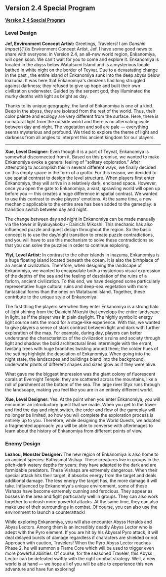 {{RegionTabs|subpage1=Map}}
==Version 2.4 Special Program==
'''[https://youtu.be/9LR1HGtpWz4 Version 2.4 Special Program]'''
===Level Design===
'''Jef, Environment Concept Artist:''' Greetings, Travelers! I am ''Genshin Impact''{{'}}s Environment Concept Artist, Jef. I have some good news to share with everyone: in Version 2.4, an all-new world region, Enkanomiya, will open soon. We can't wait for you to come and explore it. Enkanomiya is located in the abyss below Watatsumi Island and is a mysterious locale bathed in white night on the border of Teyvat. Due to a devastating change in the past {{Sic|millenia}}, the entire island of Enkanomiya sunk into the deep abyss below Inazuma. It was here that Enkanomiya's denizens had long struggled against darkness; they refused to give up hope and built their own civilization underwater. Guided by the serpent god, they illuminated the murky depths with light as bright as day.

Thanks to its unique geography, the land of Enkanomiya is one of a kind. Deep in the abyss, they are isolated from the rest of the world. Thus, their color palette and ecology are very different from the surface. Here, there is no natural light from the outside world and there is no alternating cycle between day and night. The vegetation and soil are pale &mdash; everything seems mysterious and profound. We tried to explore the theme of light and darkness from all angles to interpret this ancient kingdom for our players.
----
'''Xue, Level Designer:''' Even though it is a part of Teyvat, Enkanomiya is somewhat disconnected from it. Based on this premise, we wanted to make Enkanomiya evoke a general feeling of "solitary exploration." After attempting to accomplish this in several different ways, we finally decided on this empty space in the form of a grotto. For this reason, we decided to use spatial contrast to design the level structure. When players first enter Enkanomiya, they will arrive in a relatively dark, enclosed space. However, once you open the gate to Enkanomiya, a vast, sprawling world will open up before you &mdash; this creates a huge difference in spatial contrast. We wanted to use this contrast to evoke players' emotions. At the same time, a new mechanic applicable to the entire area has been added to the gameplay: a transition switch between day and night.

The change between day and night in Enkanomiya can be made manually via the tower in Byakuyakoku - Dainichi Mikoshi. This mechanic has also influenced puzzle and quest design throughout the region. So the basic concept is to use the day/night transition to create puzzle contradictions, and you will have to use this mechanism to solve these contradictions so that you can solve the puzzles in order to continue exploring.

'''Yiyi, Level Artist:''' In contrast to the other islands in Inazuma, Enkanomiya is a huge floating island located beneath the ocean. It is also the birthplace of an ancient civilization. Therefore, when designing the landscape of Enkanomiya, we wanted to encapsulate both a mysterious visual expression of the depths of the sea and the feeling of desolation of the ruins of a forlorn, ancient civilization. To this end, we have designed some particularly representative huge cultural ruins and deep-sea vegetation with more fantastical forms than the ones on Watatsumi Island. Together, these contribute to the unique style of Enkanomiya.

The first thing the players see when they enter Enkanomiya is a strong halo of light shining from the Dainichi Mikoshi that envelops the entire landscape in light, as if the player was in plain daylight. The highly symbolic energy light source sets the mood for a stage-like experience. With this, we wanted to give players a sense of stark contrast between light and dark with further exploration of the map. For example, during day, players can better understand the characteristics of the civilization's ruins and society through light and shadow: the bold architectural lines intermingle with the errant, twisting trees with huge branches twisting around them; the colder hues of the setting highlight the desolation of Enkanomiya. When going into the night state, the landscapes and buildings blend into the background, underwater plants of different shapes and sizes glow as if they were alive.

What gave me the biggest impression was the giant colony of fluorescent corals at Evernight Temple: they are scattered across the mountains, like a roll of parchment at the bottom of the sea. The large river Styx runs through the landscape, making you feel like you are in an entirely different world.

'''Xue, Level Designer:''' Yes. At the point when you enter Enkanomiya, you will encounter an introductory quest that we made. When you get to the tower and find the day and night switch, the order and flow of the gameplay will no longer be limited, so how you will complete the exploration process is entirely up to you. Therefore, while designing the World Quests, we adopted a fragmented approach: you will be able to converse with afterimages to learn about the history of Enkanomiya from different points of view.

===Enemy Design===
'''Lezhou, Monster Designer:''' The new region of Enkanomiya is also home to an ancient species: Bathysmal Vishap. These creatures live in groups in the pitch-dark watery depths for years; they have adapted to the dark and are formidable predators. These Vishaps are extremely dangerous. When their special attack hits their target, it absorbs energy from the target and deals additional damage. The less energy the target has, the more damage it will take. Influenced by Enkanomiya's unique environment, some of these Vishaps have become extremely cunning and ferocious. They appear as bosses in the area and fight particularly well in groups. They can also work together to unleash more powerful attacks. At the same time, they can also make use of their surroundings in combat. Of course, you can also use the environment to launch a counterattack!

While exploring Enkanomiya, you will also encounter Abyss Heralds and Abyss Lectors. Among them is an incredibly deadly Abyss Lector who is adept with the Pyro element. If you are hit by his Abyssal Pyro attack, it will deal delayed bursts of damage regardless if characters are shielded or not. Approach with caution, Travelers! When the Pyro Abyss Lector reaches Phase 2, he will summon a Flame Core which will be used to trigger even more powerful abilities. Of course, for the seasoned Traveler, this Abyss Lector can be defeated swiftly with the right combat strategy. Well, a new world is at hand &mdash; we hope all of you will be able to experience this new adventure and have fun exploring!